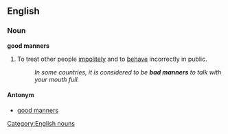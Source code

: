 ==English==
===Noun===
'''good manners'''

#{{pluralonly}}To treat other people [[impolitely]] and to [[behave]] incorrectly in public.
#:''In some countries, it is considered to be '''bad manners''' to talk with your mouth full.''

====Antonym====
*[[good manners]]

[[Category:English nouns]]